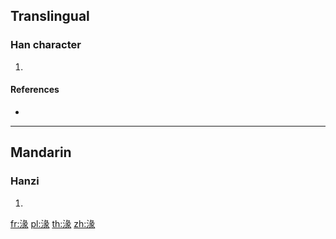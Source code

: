 ==Translingual==

===Han character===
{{Han char|rn=85|rad=水|as=09|sn=12|four=|canj=EVNO}}

# {{defn|Han|sort=水09}}

====References====
* {{Han ref|kx=0638.090|dkj=17866|dj=1045.040|hdz=31691.100|uh=6E6A|ud=28266}}

----

==Mandarin==

===Hanzi===
{{cmn-hanzi|pin=[[tuàn]] ([[tuan4]]), [[nuǎn]] ([[nuan3]])<!--|wg=chiao<sup>3</sup>, chiu<sup>4</sup>, ch'iu<sup>1</sup>, <sup>4</sup>-->}}

# {{defn|lang=cmn|sort=水09}}

[[fr:湪]]
[[pl:湪]]
[[th:湪]]
[[zh:湪]]